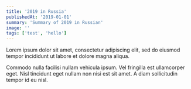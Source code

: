 ```yaml
---
title: '2019 in Russia'
publishedAt: '2019-01-01'
summary: 'Summary of 2019 in Russian'
image: ''
tags: ['test', 'hello']
---
```

Lorem ipsum dolor sit amet, consectetur adipiscing elit, sed do eiusmod tempor incididunt ut labore et dolore magna aliqua.

<StaticTweet id="1224773796307050497" />

Commodo nulla facilisi nullam vehicula ipsum. Vel fringilla est ullamcorper eget. Nisl tincidunt eget nullam non nisi est sit amet. A diam sollicitudin tempor id eu nisl.
